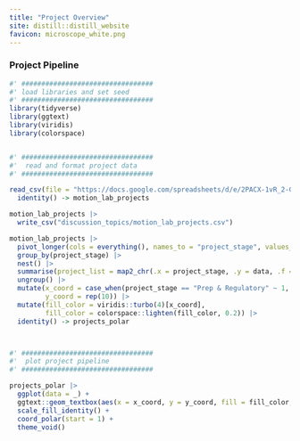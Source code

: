 ```yaml
---
title: "Project Overview"
site: distill::distill_website
favicon: microscope_white.png
---
```



### Project Pipeline    
  
```r

#' #################################
#' load libraries and set seed
#' #################################
library(tidyverse)
library(ggtext)
library(viridis)
library(colorspace)


#' #################################
#'  read and format project data
#' #################################

read_csv(file = "https://docs.google.com/spreadsheets/d/e/2PACX-1vR_2-GKnR34K_O-NGMFITGN1m3_NtOo1pBL_ndBtYK-0zw5bLlYeUz7eIx-hh9dBYAkhVMdnQhZ0iNJ/pub?gid=0&single=true&output=csv") %>%
  identity() -> motion_lab_projects

motion_lab_projects |> 
  write_csv("discussion_topics/motion_lab_projects.csv")

motion_lab_projects |> 
  pivot_longer(cols = everything(), names_to = "project_stage", values_to = "projects") |> 
  group_by(project_stage) |> 
  nest() |> 
  summarise(project_list = map2_chr(.x = project_stage, .y = data, .f = ~ paste0(.x, "<br>", paste(pull(.y, projects), collapse = "<br>")))) |> 
  ungroup() |> 
  mutate(x_coord = case_when(project_stage == "Prep & Regulatory" ~ 1, project_stage == "Specimen & Data Collection" ~ 2, project_stage == "Analysis & Writing" ~ 3, project_stage == "Revision & Resubmission" ~ 4),
         y_coord = rep(10)) |> 
  mutate(fill_color = viridis::turbo(4)[x_coord],
         fill_color = colorspace::lighten(fill_color, 0.2)) |> 
  identity() -> projects_polar



#' #################################
#'  plot project pipeline
#' #################################

projects_polar |> 
  ggplot(data = _) + 
  ggtext::geom_textbox(aes(x = x_coord, y = y_coord, fill = fill_color, label = project_list)) +
  scale_fill_identity() +
  coord_polar(start = 1) +
  theme_void()





```
  
<br>    
  
